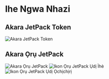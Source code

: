 # Ihe Ngwa Nhazi

## Akara JetPack Token

![Akara JetPack Token](/images/jetpack.svg)

## Akara Ọrụ JetPack

![Akara Ọrụ JetPack](/images/jetpack_image.png)
![Ikon Ọrụ JetPack Ụdị Ìhè](/images/jetpack_logo.svg)
![Ikon Ọrụ JetPack Ụdị Ọchịchịrị](/images/jetpack_logo_dark.svg)